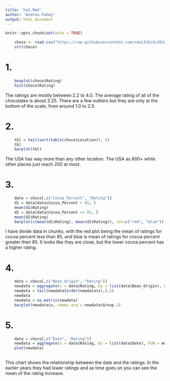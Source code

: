 ---
title: 'hw2.Rmd'
author: "Andrew Fahmy"
output: html_document
---

```{r setup, include=FALSE}
knitr::opts_chunk$set(echo = TRUE)
```

```{r}
    choco <- read.csv("https://raw.githubusercontent.com/xdaiISU/ds202materials/master/hwlabs/data/choco.csv")
    str(choco)
```

# 1.
```{r}
    boxplot(choco$Rating)
    hist(choco$Rating)
```

The ratings are mostly between 2.2 to 4.0. The average rating of all of the
chocolates is about 3.25. There are a few outliers but they are only at the
bottom of the scale, from around 1.0 to 2.0.

# 2.
```{r}
    tbl = tail(sort(table(choco$Location)), 5)
    tbl
    barplot(tbl)
```

The USA has way more than any other location. The USA as 800+ while other places
just reach 200 at most.

# 3.
```{r}
    data = choco[,c("Cocoa_Percent", "Rating")]
    d1 = data[data$Cocoa_Percent < 85, ]
    mean(d1$Rating)
    d2 = data[data$Cocoa_Percent >= 85, ]
    mean(d2$Rating)
    barplot(c(mean(d1$Rating), mean(d2$Rating)), col=c("red", "blue"))
```

I have divide data in chunks, with the red plot being the mean of ratings for
cocoa percent less than 85, and blue is mean of ratings for cocoa percent
greater then 85. It looks like they are close, but the lower cocoa percent
has a higher rating.

# 4.
```{r, fig.height = 5, fig.width =6}
    data = choco[,c("Bean_Origin", "Rating")]
    newdata = aggregate(x = data$Rating, by = list(data$Bean_Origin), FUN = mean)
    newdata = tail(newdata[order(newdata$x),],5)
    newdata
    newdata = as.matrix(newdata)
    barplot(newdata$x, names.arg = newdata$Group.1)

```


# 5.
```{r}
    data = choco[,c("Date", "Rating")]
    newdata = aggregate(x = data$Rating, by = list(data$Date), FUN = mean)
    plot(newdata)
    
```

This chart shows the relationship between the date and the ratings. In the
earlier years they had lower ratings and as time goes on you can see the
mean of the rating increase.